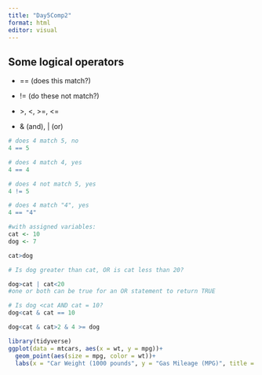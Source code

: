 ```yaml
---
title: "Day5Comp2"
format: html
editor: visual
---
```


## Some logical operators

-    == (does this match?)

-   != (do these not match?)

-   \>, \<, \>=, \<=

-   & (and), \| (or)

```r
# does 4 match 5, no
4 == 5

# does 4 match 4, yes
4 == 4

# does 4 not match 5, yes
4 != 5

# does 4 match "4", yes
4 == "4"

#with assigned variables:
cat <- 10
dog <- 7

cat>dog

# Is dog greater than cat, OR is cat less than 20?

dog>cat | cat<20
#one or both can be true for an OR statement to return TRUE

# Is dog <cat AND cat = 10?
dog<cat & cat == 10

dog<cat & cat>2 & 4 >= dog
```

```r
library(tidyverse)
ggplot(data = mtcars, aes(x = wt, y = mpg))+
  geom_point(aes(size = mpg, color = wt))+
  labs(x = "Car Weight (1000 pounds", y = "Gas Mileage (MPG)", title = "Car weight efficiency relationship")
```
